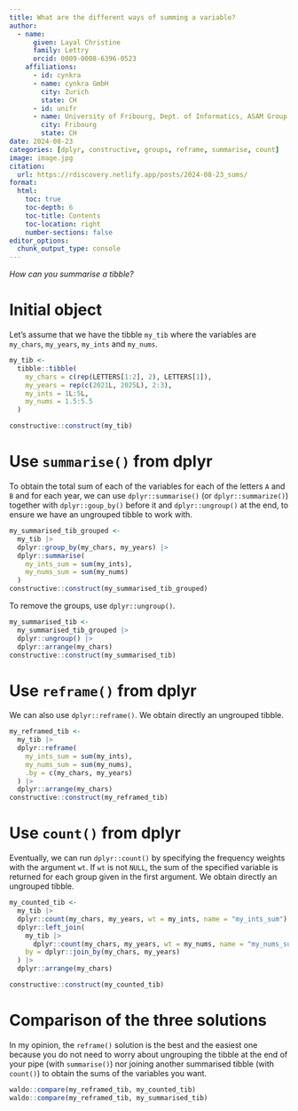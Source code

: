 ```yaml
---
title: What are the different ways of summing a variable?
author:
  - name:
      given: Layal Christine
      family: Lettry
      orcid: 0009-0008-6396-0523
    affiliations:
      - id: cynkra
      - name: cynkra GmbH
        city: Zurich
        state: CH
      - id: unifr
      - name: University of Fribourg, Dept. of Informatics, ASAM Group
        city: Fribourg
        state: CH
date: 2024-08-23
categories: [dplyr, constructive, groups, reframe, summarise, count]
image: image.jpg
citation: 
  url: https://rdiscovery.netlify.app/posts/2024-08-23_sums/
format:
  html:
    toc: true
    toc-depth: 6
    toc-title: Contents
    toc-location: right
    number-sections: false
editor_options: 
  chunk_output_type: console
---
```


*How can you summarise a tibble?*

# Initial object

Let's assume that we have the tibble `my_tib` where the variables are `my_chars`, `my_years`, `my_ints` and `my_nums`.

```r
my_tib <-
  tibble::tibble(
    my_chars = c(rep(LETTERS[1:2], 2), LETTERS[1]),
    my_years = rep(c(2021L, 2025L), 2:3),
    my_ints = 1L:5L,
    my_nums = 1.5:5.5
  )

constructive::construct(my_tib)
```

# Use `summarise()` from dplyr

To obtain the total sum of each of the variables for each of the letters `A` and `B` and for each year, we can use `dplyr::summarise()` (or `dplyr::summarize()`) together with `dplyr::goup_by()` before it and `dplyr::ungroup()` at the end, to ensure we have an ungrouped tibble to work with.

```r
my_summarised_tib_grouped <-
  my_tib |>
  dplyr::group_by(my_chars, my_years) |>
  dplyr::summarise(
    my_ints_sum = sum(my_ints),
    my_nums_sum = sum(my_nums)
  )
constructive::construct(my_summarised_tib_grouped)
```

To remove the groups, use `dplyr::ungroup()`.
```r
my_summarised_tib <-
  my_summarised_tib_grouped |>
  dplyr::ungroup() |>
  dplyr::arrange(my_chars)
constructive::construct(my_summarised_tib)
``` 

# Use `reframe()` from dplyr

We can also use `dplyr::reframe()`. We obtain directly an ungrouped tibble. 

```r
my_reframed_tib <-
  my_tib |>
  dplyr::reframe(
    my_ints_sum = sum(my_ints),
    my_nums_sum = sum(my_nums),
    .by = c(my_chars, my_years)
  ) |>
  dplyr::arrange(my_chars)
constructive::construct(my_reframed_tib)
```


# Use `count()` from dplyr

Eventually, we can run `dplyr::count()` by specifying the frequency weights with the argument `wt`.
If `wt` is not `NULL`, the sum of the specified variable is returned for each group given in the first argument.
We obtain directly an ungrouped tibble. 

```r
my_counted_tib <-
  my_tib |>
  dplyr::count(my_chars, my_years, wt = my_ints, name = "my_ints_sum") |>
  dplyr::left_join(
    my_tib |>
      dplyr::count(my_chars, my_years, wt = my_nums, name = "my_nums_sum"),
    by = dplyr::join_by(my_chars, my_years)
  ) |>
  dplyr::arrange(my_chars)

constructive::construct(my_counted_tib)
```


# Comparison of the three solutions

In my opinion, the `reframe()` solution is the best and the easiest one because you do not need to worry about ungrouping the tibble at the end of your pipe (with `summarise()`) nor joining another summarised tibble (with `count()`) to obtain the sums of the variables you want.

```r
waldo::compare(my_reframed_tib, my_counted_tib)
waldo::compare(my_reframed_tib, my_summarised_tib)
```
